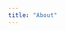 ```yaml
---
title: "About"
---
```


<!-- ## Research Orientation: *[WIP]*
Large blob of Compute with a-lot of data will always win but it still remains data-inefficient and lacks generalization thus can't be accounted for intelligence. -->

<!-- Reasoning with LLMs seems hard, because of their lack of generalization and ability to understand the underlying abstraction of the world. Obviously we have witnessed some of what we can call a reasoning behavior from LLMs agents distilled from large pre-training and further improved with RL for reward maximization. -->
<!-- that are now looking into another scaling direction of test-time-compute,  -->

